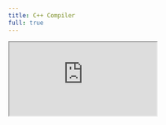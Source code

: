 ```yaml
---
title: C++ Compiler
full: true
---
```


<iframe
  src="https://onecompiler.com/cpp"
  style={{
    width: '100%',
    height: '100%',
    border: 0,
    overflow: 'hidden',
    background: 'rgb(21, 21, 21)'
  }}
/>